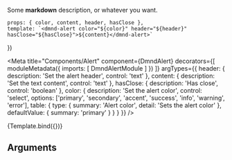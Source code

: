 

<Description markdown={readme} />

Some **markdown** description, or whatever you want.

    props: { color, content, header, hasClose },
    template: `<dmnd-alert color="${color}" header="${header}" hasClose="${hasClose}">${content}</dmnd-alert>`
})

<Meta
    title="Components/Alert"
    component={DmndAlert}
    decorators={[
        moduleMetadata({
            imports: [
                DmndAlertModule
            ]
        })
    ]}
    argTypes={{
        header: {
            description: 'Set the alert header',
            control: 'text'
        },
        content: {
            description: 'Set the text content',
            control: 'text'
        },
        hasClose: {
            description: 'Has close',
            control: 'boolean'
        },
        color: {
            description: 'Set the alert color',
            control: 'select',
            options: ['primary', 'secondary', 'accent', 'success', 'info', 'warning', 'error'],
            table: {
                type: {
                    summary: 'Alert color',
                    detail: 'Sets the alert color'
                },
                defaultValue: {
                    summary: 'primary'
                }
            }
        }
    }}
/>

<Canvas>
    <Story 
        name='default'
        args={{
            header: 'Primary alert',
            hasClose: true,
            content: 'Click me!',
            color: 'primary',
        }}
        parameters={{
            design: {
                type: 'figma',
                url: 'https://www.figma.com/file/wM0rS2VMC6hCu5IZObPN8r/Diamond-Design-System?node-id=2%3A2'
            }
        }}
        >
        {Template.bind({})}
    </Story>
</Canvas>

## Arguments
<ArgsTable of={DmndAlert} />
